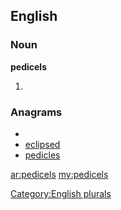 ==English==

===Noun===
'''pedicels'''

# {{plural of|[[pedicel]]}}

===Anagrams===
* {{alphagram|cdeeilps}}
* [[eclipsed#English|eclipsed]]
* [[pedicles#English|pedicles]]

[[Category:English plurals]]

[[ar:pedicels]]
[[my:pedicels]]